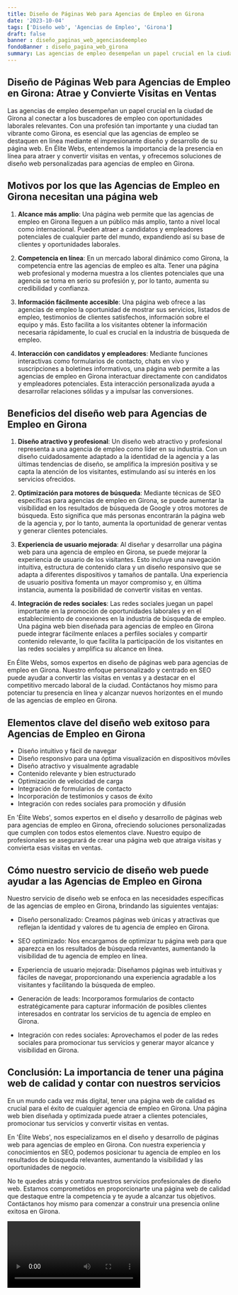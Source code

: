 ```yaml
---
title: Diseño de Páginas Web para Agencias de Empleo en Girona
date: '2023-10-04'
tags: ['Diseño web', 'Agencias de Empleo', 'Girona']
draft: false
banner : diseño_paginas_web_agenciasdeempleo
fondoBanner : diseño_pagina_web_girona
summary: Las agencias de empleo desempeñan un papel crucial en la ciudad de Girona al conectar a los buscadores de empleo con oportunidades laborales relevantes. Con una profesión tan importante y una ciudad tan vibrante como Girona, es esencial que las agencias de empleo se destaquen en línea mediante el impresionante diseño y desarrollo de su página web. En Élite Webs, entendemos la importancia de la presencia en línea para atraer y convertir visitas en ventas, y ofrecemos soluciones de diseño web personalizadas para agencias de empleo en Girona.
---
```


## Diseño de Páginas Web para Agencias de Empleo en Girona: Atrae y Convierte Visitas en Ventas

Las agencias de empleo desempeñan un papel crucial en la ciudad de Girona al conectar a los buscadores de empleo con oportunidades laborales relevantes. Con una profesión tan importante y una ciudad tan vibrante como Girona, es esencial que las agencias de empleo se destaquen en línea mediante el impresionante diseño y desarrollo de su página web. En Élite Webs, entendemos la importancia de la presencia en línea para atraer y convertir visitas en ventas, y ofrecemos soluciones de diseño web personalizadas para agencias de empleo en Girona.

## Motivos por los que las Agencias de Empleo en Girona necesitan una página web

1. **Alcance más amplio**: Una página web permite que las agencias de empleo en Girona lleguen a un público más amplio, tanto a nivel local como internacional. Pueden atraer a candidatos y empleadores potenciales de cualquier parte del mundo, expandiendo así su base de clientes y oportunidades laborales.

2. **Competencia en línea**: En un mercado laboral dinámico como Girona, la competencia entre las agencias de empleo es alta. Tener una página web profesional y moderna muestra a los clientes potenciales que una agencia se toma en serio su profesión y, por lo tanto, aumenta su credibilidad y confianza.

3. **Información fácilmente accesible**: Una página web ofrece a las agencias de empleo la oportunidad de mostrar sus servicios, listados de empleo, testimonios de clientes satisfechos, información sobre el equipo y más. Esto facilita a los visitantes obtener la información necesaria rápidamente, lo cual es crucial en la industria de búsqueda de empleo.

4. **Interacción con candidatos y empleadores**: Mediante funciones interactivas como formularios de contacto, chats en vivo y suscripciones a boletines informativos, una página web permite a las agencias de empleo en Girona interactuar directamente con candidatos y empleadores potenciales. Esta interacción personalizada ayuda a desarrollar relaciones sólidas y a impulsar las conversiones.

## Beneficios del diseño web para Agencias de Empleo en Girona

1. **Diseño atractivo y profesional**: Un diseño web atractivo y profesional representa a una agencia de empleo como líder en su industria. Con un diseño cuidadosamente adaptado a la identidad de la agencia y a las últimas tendencias de diseño, se amplifica la impresión positiva y se capta la atención de los visitantes, estimulando así su interés en los servicios ofrecidos.

2. **Optimización para motores de búsqueda**: Mediante técnicas de SEO específicas para agencias de empleo en Girona, se puede aumentar la visibilidad en los resultados de búsqueda de Google y otros motores de búsqueda. Esto significa que más personas encontrarán la página web de la agencia y, por lo tanto, aumenta la oportunidad de generar ventas y generar clientes potenciales.

3. **Experiencia de usuario mejorada**: Al diseñar y desarrollar una página web para una agencia de empleo en Girona, se puede mejorar la experiencia de usuario de los visitantes. Esto incluye una navegación intuitiva, estructura de contenido clara y un diseño responsivo que se adapta a diferentes dispositivos y tamaños de pantalla. Una experiencia de usuario positiva fomenta un mayor compromiso y, en última instancia, aumenta la posibilidad de convertir visitas en ventas.

4. **Integración de redes sociales**: Las redes sociales juegan un papel importante en la promoción de oportunidades laborales y en el establecimiento de conexiones en la industria de búsqueda de empleo. Una página web bien diseñada para agencias de empleo en Girona puede integrar fácilmente enlaces a perfiles sociales y compartir contenido relevante, lo que facilita la participación de los visitantes en las redes sociales y amplifica su alcance en línea.

En Élite Webs, somos expertos en diseño de páginas web para agencias de empleo en Girona. Nuestro enfoque personalizado y centrado en SEO puede ayudar a convertir las visitas en ventas y a destacar en el competitivo mercado laboral de la ciudad. Contáctanos hoy mismo para potenciar tu presencia en línea y alcanzar nuevos horizontes en el mundo de las agencias de empleo en Girona.

<GifSeo />

<Cta />

## Elementos clave del diseño web exitoso para Agencias de Empleo en Girona

- Diseño intuitivo y fácil de navegar
- Diseño responsivo para una óptima visualización en dispositivos móviles
- Diseño atractivo y visualmente agradable
- Contenido relevante y bien estructurado
- Optimización de velocidad de carga
- Integración de formularios de contacto
- Incorporación de testimonios y casos de éxito
- Integración con redes sociales para promoción y difusión

En 'Élite Webs', somos expertos en el diseño y desarrollo de páginas web para agencias de empleo en Girona, ofreciendo soluciones personalizadas que cumplen con todos estos elementos clave. Nuestro equipo de profesionales se asegurará de crear una página web que atraiga visitas y convierta esas visitas en ventas.

## Cómo nuestro servicio de diseño web puede ayudar a las Agencias de Empleo en Girona

Nuestro servicio de diseño web se enfoca en las necesidades específicas de las agencias de empleo en Girona, brindando las siguientes ventajas:

- Diseño personalizado: Creamos páginas web únicas y atractivas que reflejan la identidad y valores de tu agencia de empleo en Girona.

- SEO optimizado: Nos encargamos de optimizar tu página web para que aparezca en los resultados de búsqueda relevantes, aumentando la visibilidad de tu agencia de empleo en línea.

- Experiencia de usuario mejorada: Diseñamos páginas web intuitivas y fáciles de navegar, proporcionando una experiencia agradable a los visitantes y facilitando la búsqueda de empleo.

- Generación de leads: Incorporamos formularios de contacto estratégicamente para capturar información de posibles clientes interesados en contratar los servicios de tu agencia de empleo en Girona.

- Integración con redes sociales: Aprovechamos el poder de las redes sociales para promocionar tus servicios y generar mayor alcance y visibilidad en Girona.

## Conclusión: La importancia de tener una página web de calidad y contar con nuestros servicios

En un mundo cada vez más digital, tener una página web de calidad es crucial para el éxito de cualquier agencia de empleo en Girona. Una página web bien diseñada y optimizada puede atraer a clientes potenciales, promocionar tus servicios y convertir visitas en ventas.

En 'Élite Webs', nos especializamos en el diseño y desarrollo de páginas web para agencias de empleo en Girona. Con nuestra experiencia y conocimientos en SEO, podemos posicionar tu agencia de empleo en los resultados de búsqueda relevantes, aumentando la visibilidad y las oportunidades de negocio.

No te quedes atrás y contrata nuestros servicios profesionales de diseño web. Estamos comprometidos en proporcionarte una página web de calidad que destaque entre la competencia y te ayude a alcanzar tus objetivos. Contáctanos hoy mismo para comenzar a construir una presencia online exitosa en Girona.

<Video />

<CtaBot job='Agencias de Empleo' city='Girona'/>

<Gmaps query='Girona+españa+maps' />